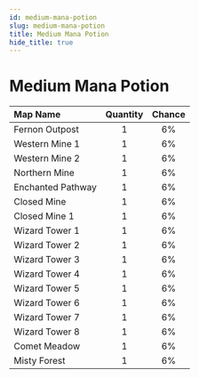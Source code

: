 ---
id: medium-mana-potion
slug: medium-mana-potion
title: Medium Mana Potion
hide_title: true
---


# <ItemIcon iconId="1006" height="32"/> Medium Mana Potion
|Map Name|Quantity|Chance|
|:--|:-:|:-:|
|Fernon Outpost|1|6%|
|Western Mine 1|1|6%|
|Western Mine 2|1|6%|
|Northern Mine|1|6%|
|Enchanted Pathway|1|6%|
|Closed Mine|1|6%|
|Closed Mine 1|1|6%|
|Wizard Tower 1|1|6%|
|Wizard Tower 2|1|6%|
|Wizard Tower 3|1|6%|
|Wizard Tower 4|1|6%|
|Wizard Tower 5|1|6%|
|Wizard Tower 6|1|6%|
|Wizard Tower 7|1|6%|
|Wizard Tower 8|1|6%|
|Comet Meadow|1|6%|
|Misty Forest|1|6%|

